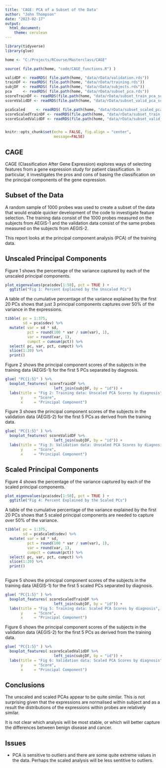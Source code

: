 ```yaml
---
title: 'CAGE: PCA of a Subset of the Data'
author: "John Thompson"
date: "2023-02-17"
output: 
  html_document:
    theme: cerulean
---
```


```r
library(tidyverse)
library(glue)

home <- "C:/Projects/RCourse/Masterclass/CAGE"

source( file.path(home, "code/CAGE_functions.R") )

validDF <- readRDS( file.path(home, "data/rData/validation.rds"))
trainDF <- readRDS( file.path(home, "data/rData/training.rds"))
subjDF  <- readRDS( file.path(home, "data/rData/subjects.rds"))
pca     <- readRDS( file.path(home, "data/rData/subset_pca.rds"))
scoreTrainDF <- readRDS(file.path(home, "data/rData/subset_train_pca_scores.rds"))
scoreValidDF <- readRDS(file.path(home, "data/rData/subset_valid_pca_scores.rds"))

pcaScaled     <- readRDS( file.path(home, "data/rData/subset_scaled_pca.rds"))
scoreScaledTrainDF <- readRDS(file.path(home, "data/rData/subset_train_scaled_pca_scores.rds"))
scoreScaledValidDF <- readRDS(file.path(home, "data/rData/subset_valid_scaled_pca_scores.rds"))


knitr::opts_chunk$set(echo = FALSE, fig.align = "center",
                      message=FALSE)
```

## CAGE

CAGE (Classification After Gene Expression) explores ways of selecting features from a gene expression study for patient classification. In particular, it investigates the pros and cons of basing the classification on the principal components of the gene expression.

## Subset of the Data

A random sample of 1000 probes was used to create a subset of the data that would enable quicker development of the code to investigate feature selection. The training data consist of the 1000 probes measured on the subjects from AEGIS-1 and the validation data consist of the same probes measured on the subjects from AEGIS-2.

This report looks at the principal component analysis (PCA) of the training data.

## Unscaled Principal Components

Figure 1 shows the percentage of the variance captured by each of the unscaled principal components.

```r
plot_eigenvalues(pca$sdev[1:50], pct = TRUE ) +
  ggtitle("Fig 1: Percent Explained by the Unscaled PCs")
```

A table of the cumulative percentage of the variance explained by the first 20 PCs shows that just 3 principal components captures over 50% of the variance in the expressions.
```r
tibble( pc = 1:375,
        sd = pca$sdev) %>%
  mutate( var = sd * sd,
          pct = round(100 * var / sum(var), 1),
          var = round(var, 1),
          cumpct = cumsum(pct)) %>%
  select( pc, var, pct, cumpct) %>%
  slice(1:20) %>%
  print()
```

Figure 2 shows the principal component scores of the subjects in the training data (AEGIS-1) for the first 5 PCs separated by diagnosis.

```r
glue( "PC{1:5}" ) %>%
  boxplot_features( scoreTrainDF %>%
                      left_join(subjDF, by = "id")) +
  labs(title = "Fig 2: Training data: Unscaled PCA Scores by diagnosis",
       y     = "Score",
       x     = "Principal Component")
```

Figure 3 shows the principal component scores of the subjects in the validation data (AEGIS-2) for the first 5 PCs as derived from the training data.

```r
glue( "PC{1:5}" ) %>%
  boxplot_features( scoreValidDF %>%
                      left_join(subjDF, by = "id")) +
  labs(title = "Fig 3: Validation data: Unscaled PCA Scores by diagnosis",
       y     = "Score",
       x     = "Principal Component")

```

## Scaled Principal Components

Figure 4 shows the percentage of the variance captured by each of the scaled principal components.

```r
plot_eigenvalues(pca$sdev[1:50], pct = TRUE ) +
  ggtitle("Fig 4: Percent Explained by the Scaled PCs")
```

A table of the cumulative percentage of the variance explained by the first 20 PCs shows that 5 scaled principal components are needed to capture over 50% of the variance.
```r
tibble( pc = 1:375,
        sd = pcaScaled$sdev) %>%
  mutate( var = sd * sd,
          pct = round(100 * var / sum(var), 1),
          var = round(var, 1),
          cumpct = cumsum(pct)) %>%
  select( pc, var, pct, cumpct) %>%
  slice(1:20) %>%
  print()
  
```

Figure 5 shows the principal component scores of the subjects in the training data (AEGIS-1) for the first 5 scaled PCs separated by diagnosis.

```r
glue( "PC{1:5}" ) %>%
  boxplot_features( scoreScaledTrainDF %>%
                      left_join(subjDF, by = "id")) +
  labs(title = "Fig 5: Training data: Scaled PCA Scores by diagnosis",
       y     = "Score",
       x     = "Principal Component")
```

Figure 6 shows the principal component scores of the subjects in the validation data (AEGIS-2) for the first 5 PCs as derived from the training data.

```r
glue( "PC{1:5}" ) %>%
  boxplot_features( scoreScaledValidDF %>%
                      left_join(subjDF, by = "id")) +
  labs(title = "Fig 6: Validation data: Scaled PCA Scores by diagnosis",
       y     = "Score",
       x     = "Principal Component")

```

## Conclusions

The unscaled and scaled PCAs appear to be quite similar. This is not surprising given that the expressions are normalised within subject and as a result the distributions of the expressions within probes are relatively similar.

It is not clear which analysis will be most stable, or which will better capture the differences between benign disease and cancer.

## Issues

* PCA is sensitive to outliers and there are some quite extreme values in the data. Perhaps the scaled analysis will be less sentitive to outliers.  

